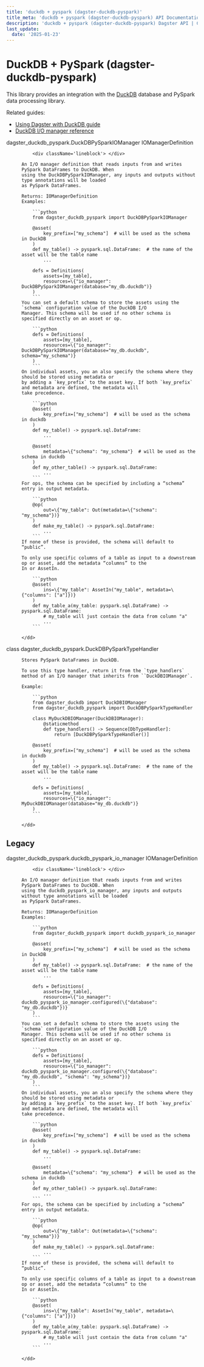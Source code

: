 ```yaml
---
title: 'duckdb + pyspark (dagster-duckdb-pyspark)'
title_meta: 'duckdb + pyspark (dagster-duckdb-pyspark) API Documentation - Build Better Data Pipelines | Python Reference Documentation for Dagster'
description: 'duckdb + pyspark (dagster-duckdb-pyspark) Dagster API | Comprehensive Python API documentation for Dagster, the data orchestration platform. Learn how to build, test, and maintain data pipelines with our detailed guides and examples.'
last_update:
  date: '2025-01-23'
---
```


<div class="section" id="duckdb-pyspark-dagster-duckdb-pyspark">


# DuckDB + PySpark (dagster-duckdb-pyspark)

This library provides an integration with the [DuckDB](https://duckdb.org/) database and PySpark data processing library.

Related guides:

  - [Using Dagster with DuckDB guide](https://docs.dagster.io/integrations/duckdb)
  - [DuckDB I/O manager reference](https://docs.dagster.io/integrations/duckdb/reference)


<dl>
    <dt><Link id='dagster_duckdb_pyspark.DuckDBPySparkIOManager'>dagster_duckdb_pyspark.DuckDBPySparkIOManager IOManagerDefinition</Link></dt>
    <dd>

        <div className='lineblock'> </div>

    An I/O manager definition that reads inputs from and writes PySpark DataFrames to DuckDB. When
    using the DuckDBPySparkIOManager, any inputs and outputs without type annotations will be loaded
    as PySpark DataFrames.

    Returns: IOManagerDefinition
    Examples:

        ```python
        from dagster_duckdb_pyspark import DuckDBPySparkIOManager

        @asset(
            key_prefix=["my_schema"]  # will be used as the schema in DuckDB
        )
        def my_table() -> pyspark.sql.DataFrame:  # the name of the asset will be the table name
            ...

        defs = Definitions(
            assets=[my_table],
            resources=\{"io_manager": DuckDBPySparkIOManager(database="my_db.duckdb")}
        )
        ```
    You can set a default schema to store the assets using the `schema` configuration value of the DuckDB I/O
    Manager. This schema will be used if no other schema is specified directly on an asset or op.

        ```python
        defs = Definitions(
            assets=[my_table],
            resources=\{"io_manager": DuckDBPySparkIOManager(database="my_db.duckdb", schema="my_schema")}
        )
        ```
    On individual assets, you an also specify the schema where they should be stored using metadata or
    by adding a `key_prefix` to the asset key. If both `key_prefix` and metadata are defined, the metadata will
    take precedence.

        ```python
        @asset(
            key_prefix=["my_schema"]  # will be used as the schema in duckdb
        )
        def my_table() -> pyspark.sql.DataFrame:
            ...

        @asset(
            metadata=\{"schema": "my_schema"}  # will be used as the schema in duckdb
        )
        def my_other_table() -> pyspark.sql.DataFrame:
            ...
        ```
    For ops, the schema can be specified by including a “schema” entry in output metadata.

        ```python
        @op(
            out=\{"my_table": Out(metadata=\{"schema": "my_schema"})}
        )
        def make_my_table() -> pyspark.sql.DataFrame:
            ...
        ```
    If none of these is provided, the schema will default to “public”.

    To only use specific columns of a table as input to a downstream op or asset, add the metadata “columns” to the
    In or AssetIn.

        ```python
        @asset(
            ins=\{"my_table": AssetIn("my_table", metadata=\{"columns": ["a"]})}
        )
        def my_table_a(my_table: pyspark.sql.DataFrame) -> pyspark.sql.DataFrame:
            # my_table will just contain the data from column "a"
            ...
        ```

    </dd>

</dl>
<dl>
    <dt><Link id='dagster_duckdb_pyspark.DuckDBPySparkTypeHandler'>class dagster_duckdb_pyspark.DuckDBPySparkTypeHandler</Link></dt>
    <dd>

    Stores PySpark DataFrames in DuckDB.

    To use this type handler, return it from the `type_handlers` method of an I/O manager that inherits from ``DuckDBIOManager`.

    Example:

        ```python
        from dagster_duckdb import DuckDBIOManager
        from dagster_duckdb_pyspark import DuckDBPySparkTypeHandler

        class MyDuckDBIOManager(DuckDBIOManager):
            @staticmethod
            def type_handlers() -> Sequence[DbTypeHandler]:
                return [DuckDBPySparkTypeHandler()]

        @asset(
            key_prefix=["my_schema"]  # will be used as the schema in duckdb
        )
        def my_table() -> pyspark.sql.DataFrame:  # the name of the asset will be the table name
            ...

        defs = Definitions(
            assets=[my_table],
            resources=\{"io_manager": MyDuckDBIOManager(database="my_db.duckdb")}
        )
        ```

    </dd>

</dl>
<div class="section" id="legacy">

## Legacy

<dl>
    <dt><Link id='dagster_duckdb_pyspark.duckdb_pyspark_io_manager'>dagster_duckdb_pyspark.duckdb_pyspark_io_manager IOManagerDefinition</Link></dt>
    <dd>

        <div className='lineblock'> </div>

    An I/O manager definition that reads inputs from and writes PySpark DataFrames to DuckDB. When
    using the duckdb_pyspark_io_manager, any inputs and outputs without type annotations will be loaded
    as PySpark DataFrames.

    Returns: IOManagerDefinition
    Examples:

        ```python
        from dagster_duckdb_pyspark import duckdb_pyspark_io_manager

        @asset(
            key_prefix=["my_schema"]  # will be used as the schema in DuckDB
        )
        def my_table() -> pyspark.sql.DataFrame:  # the name of the asset will be the table name
            ...

        defs = Definitions(
            assets=[my_table],
            resources=\{"io_manager": duckdb_pyspark_io_manager.configured(\{"database": "my_db.duckdb"})}
        )
        ```
    You can set a default schema to store the assets using the `schema` configuration value of the DuckDB I/O
    Manager. This schema will be used if no other schema is specified directly on an asset or op.

        ```python
        defs = Definitions(
            assets=[my_table],
            resources=\{"io_manager": duckdb_pyspark_io_manager.configured(\{"database": "my_db.duckdb", "schema": "my_schema"})}
        )
        ```
    On individual assets, you an also specify the schema where they should be stored using metadata or
    by adding a `key_prefix` to the asset key. If both `key_prefix` and metadata are defined, the metadata will
    take precedence.

        ```python
        @asset(
            key_prefix=["my_schema"]  # will be used as the schema in duckdb
        )
        def my_table() -> pyspark.sql.DataFrame:
            ...

        @asset(
            metadata=\{"schema": "my_schema"}  # will be used as the schema in duckdb
        )
        def my_other_table() -> pyspark.sql.DataFrame:
            ...
        ```
    For ops, the schema can be specified by including a “schema” entry in output metadata.

        ```python
        @op(
            out=\{"my_table": Out(metadata=\{"schema": "my_schema"})}
        )
        def make_my_table() -> pyspark.sql.DataFrame:
            ...
        ```
    If none of these is provided, the schema will default to “public”.

    To only use specific columns of a table as input to a downstream op or asset, add the metadata “columns” to the
    In or AssetIn.

        ```python
        @asset(
            ins=\{"my_table": AssetIn("my_table", metadata=\{"columns": ["a"]})}
        )
        def my_table_a(my_table: pyspark.sql.DataFrame) -> pyspark.sql.DataFrame:
            # my_table will just contain the data from column "a"
            ...
        ```

    </dd>

</dl>
</div></div>
